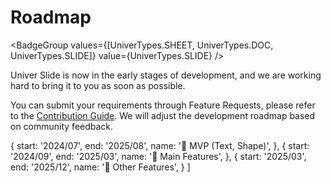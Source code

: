 
# Roadmap

<BadgeGroup values={[UniverTypes.SHEET, UniverTypes.DOC, UniverTypes.SLIDE]} value={UniverTypes.SLIDE} />

<Callout emoji="🚨" type="error">
  Univer Slide is now in the early stages of development, and we are working hard to bring it to you as soon as possible.
</Callout>

You can submit your requirements through Feature Requests, please refer to the [Contribution Guide](/guides/slide/contributing). We will adjust the development roadmap based on community feedback.

  {
    start: '2024/07',
    end: '2025/08',
    name: '🏃 MVP (Text, Shape)',
  },
  {
    start: '2024/09',
    end: '2025/03',
    name: '🏃 Main Features',
  },
  {
    start: '2025/03',
    end: '2025/12',
    name: '🏃 Other Features',
  }
]

<Roadmap data={data} />
